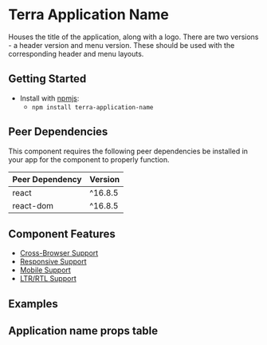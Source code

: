 

<Badge />

# Terra Application Name

Houses the title of the application, along with a logo. There are two versions - a header version and menu version. These should be used with the corresponding header and menu layouts.

## Getting Started

- Install with [npmjs](https://www.npmjs.com):
  - `npm install terra-application-name`

<!-- AUTO-GENERATED-CONTENT:START Peer Dependencies -->
## Peer Dependencies

This component requires the following peer dependencies be installed in your app for the component to properly function.

| Peer Dependency | Version |
|-|-|
| react | ^16.8.5 |
| react-dom | ^16.8.5 |

<!-- AUTO-GENERATED-CONTENT:END -->

## Component Features

 * [Cross-Browser Support](https://engineering.cerner.com/terra-ui/about/terra-ui/component-standards#cross-browser-support)
 * [Responsive Support](https://engineering.cerner.com/terra-ui/about/terra-ui/component-standards#responsive-support)
 * [Mobile Support](https://engineering.cerner.com/terra-ui/about/terra-ui/component-standards#mobile-support)
 * [LTR/RTL Support](https://engineering.cerner.com/terra-ui/about/terra-ui/component-standards#ltr--rtl)

## Examples
<ApplicationHeaderNameStandard title='Application Header Name' />
<ApplicationMenuNameStandard title='Application Menu Name' />

## Application name props table
<ApplicationNamePropsTable />